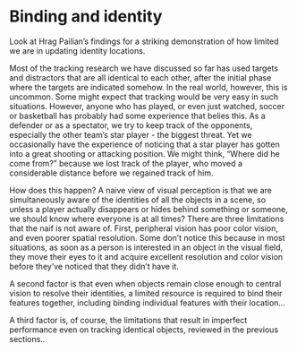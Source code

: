 # Binding and identity

Look at Hrag Pailian's findings for a striking demonstration of how limited we are in updating identity locations.

Most of the tracking research we have discussed so far has used targets and distractors that are all identical to each other, after the initial phase where the targets are indicated somehow. In the real world, however, this is uncommon. Some might expect that tracking would be very easy in such situations. However, anyone who has played, or even just watched, soccer or basketball has probably had some experience that belies this. As a defender or as a spectator, we try to keep track of the opponents, especially the other team's star player - the biggest threat. Yet we occasionally have the experience of noticing that a star player has gotten into a great shooting or attacking position. We might think, "Where did he come from?" because we lost track of the player, who moved a considerable distance before we regained track of him.

How does this happen? A naive view of visual perception is that we are simultaneously aware of the identities of all the objects in a scene, so unless a player actually disappears or hides behind something or someone, we should know where everyone is at all times? There are three limitations that the naif is not aware of. First, peripheral vision has poor color vision, and even poorer spatial resolution. Some don't notice this because in most situations, as soon as a person is interested in an object in the visual field, they move their eyes to it and acquire excellent resolution and color vision before they've noticed that they didn't have it. 

A second factor is that even when objects remain close enough to central vision to resolve their identities, a limited resource is required to bind their features together, including binding individual features with their location... 

A third factor is, of course, the limitations that result in imperfect performance even on tracking identical objects, reviewed in the previous sections..

<!--  Thus, even if one would like to know where Stephen Curry is on the court at all times, one certainly can't  -->

<!-- ## Configurations and 

Most models of tracking have assumed that people track only the targets, and track them without reference to the positions of any other objects. We know from other areas of research, however, that people rapidly extract that spatial layout or configuration of the objects in a scene. Some research has indicated that configural information is also used for tracking.


Because binding seems to require sustained attention, it’s unlikely it’s bound when serial attention isn’t there. But you might have a memory index of what is there - I need help on this from VWM people!

Linares et al. ()
-->


